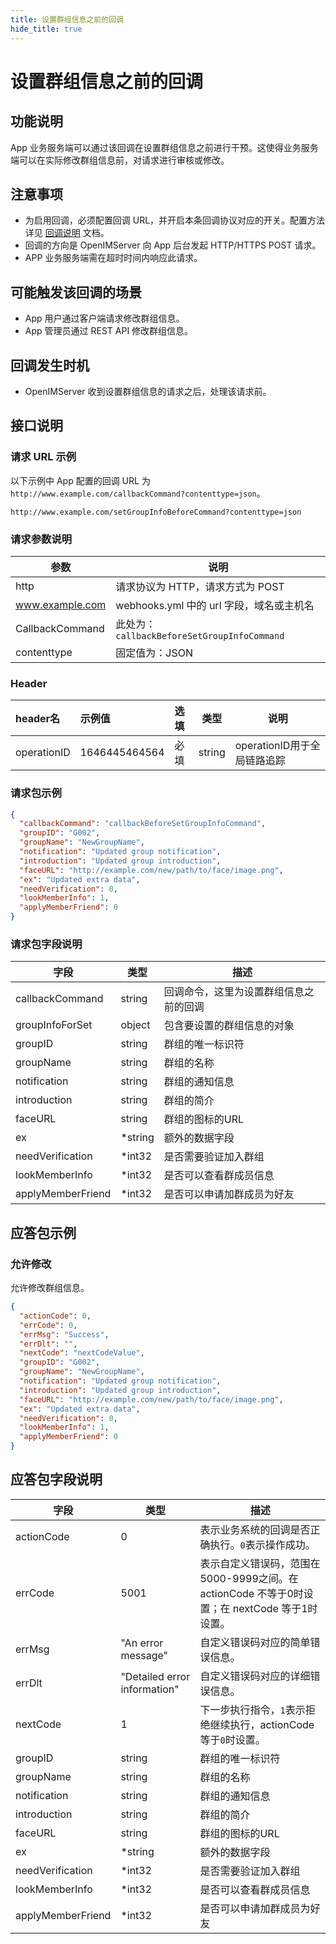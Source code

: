 ```yaml
---
title: 设置群组信息之前的回调
hide_title: true
---
```


# 设置群组信息之前的回调

## 功能说明
App 业务服务端可以通过该回调在设置群组信息之前进行干预。这使得业务服务端可以在实际修改群组信息前，对请求进行审核或修改。

## 注意事项
- 为启用回调，必须配置回调 URL，并开启本条回调协议对应的开关。配置方法详见 [回调说明](../introduction) 文档。
- 回调的方向是 OpenIMServer 向 App 后台发起 HTTP/HTTPS POST 请求。
- APP 业务服务端需在超时时间内响应此请求。

## 可能触发该回调的场景
- App 用户通过客户端请求修改群组信息。
- App 管理员通过 REST API 修改群组信息。

## 回调发生时机
- OpenIMServer 收到设置群组信息的请求之后，处理该请求前。

## 接口说明

### 请求 URL 示例
以下示例中 App 配置的回调 URL 为 `http://www.example.com/callbackCommand?contenttype=json`。
```plaintext
http://www.example.com/setGroupInfoBeforeCommand?contenttype=json
```

### 请求参数说明

| 参数            | 说明                                              |
| --------------- | ------------------------------------------------- |
| http            | 请求协议为 HTTP，请求方式为 POST                  |
| www.example.com | webhooks.yml 中的 url 字段，域名或主机名 |
| CallbackCommand | 此处为：`callbackBeforeSetGroupInfoCommand`       |
| contenttype     | 固定值为：JSON                                    |

### Header
| header名     | 示例值           | 选填  | 类型     | 说明                  |
|:------------|:--------------|:----|--------|---------------------|
| operationID | 1646445464564 | 必填  | string | operationID用于全局链路追踪 |

### 请求包示例
```json
{
  "callbackCommand": "callbackBeforeSetGroupInfoCommand",
  "groupID": "G002",
  "groupName": "NewGroupName",
  "notification": "Updated group notification",
  "introduction": "Updated group introduction",
  "faceURL": "http://example.com/new/path/to/face/image.png",
  "ex": "Updated extra data",
  "needVerification": 0,
  "lookMemberInfo": 1,
  "applyMemberFriend": 0
}
```

### 请求包字段说明

| 字段              | 类型    | 描述                                   |
| ----------------- | ------- | -------------------------------------- |
| callbackCommand   | string  | 回调命令，这里为设置群组信息之前的回调 |
| groupInfoForSet   | object  | 包含要设置的群组信息的对象             |
| groupID           | string  | 群组的唯一标识符                       |
| groupName         | string  | 群组的名称                             |
| notification      | string  | 群组的通知信息                         |
| introduction      | string  | 群组的简介                             |
| faceURL           | string  | 群组的图标的URL                        |
| ex                | *string | 额外的数据字段                         |
| needVerification  | *int32  | 是否需要验证加入群组                   |
| lookMemberInfo    | *int32  | 是否可以查看群成员信息                 |
| applyMemberFriend | *int32  | 是否可以申请加群成员为好友             |

## 应答包示例

### 允许修改
允许修改群组信息。

```json
{
  "actionCode": 0,
  "errCode": 0,
  "errMsg": "Success",
  "errDlt": "",
  "nextCode": "nextCodeValue",
  "groupID": "G002",
  "groupName": "NewGroupName",
  "notification": "Updated group notification",
  "introduction": "Updated group introduction",
  "faceURL": "http://example.com/new/path/to/face/image.png",
  "ex": "Updated extra data",
  "needVerification": 0,
  "lookMemberInfo": 1,
  "applyMemberFriend": 0
}
```

## 应答包字段说明

| 字段                  | 类型       | 描述                                        |
|---------------------|------------|-------------------------------------------|
| actionCode  | 0                            | 表示业务系统的回调是否正确执行。`0`表示操作成功。     |
| errCode     | 5001                        | 表示自定义错误码，范围在5000-9999之间。在 actionCode 不等于0时设置；在 nextCode 等于1时设置。|
| errMsg      | "An error message"           | 自定义错误码对应的简单错误信息。|
| errDlt      | "Detailed error information" | 自定义错误码对应的详细错误信息。|
| nextCode    | 1                            | 下一步执行指令，`1`表示拒绝继续执行，actionCode 等于`0`时设置。|
| groupID              | string     | 群组的唯一标识符                           |
| groupName            | string     | 群组的名称                                 |
| notification         | string     | 群组的通知信息                             |
| introduction         | string     | 群组的简介                                 |
| faceURL              | string     | 群组的图标的URL                            |
| ex                   | *string | 额外的数据字段                             |
| needVerification     | *int32 | 是否需要验证加入群组                       |
| lookMemberInfo       | *int32 | 是否可以查看群成员信息                     |
| applyMemberFriend    | *int32 | 是否可以申请加群成员为好友                 |

